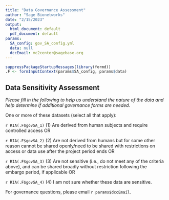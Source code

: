```yaml
---
title: "Data Governance Assessment"
author: "Sage Bionetworks"
date: "2/15/2023"
output:
  html_document: default
  pdf_document: default
params:
  SA_config: gov_SA_config.yml
  data: null
  dccEmail: mc2center@sagebase.org
---
```


```r
suppressPackageStartupMessages(library(formd))
.F <- formInputContext(params$SA_config, params$data)
```

## Data Sensitivity Assessment

_Please fill in the following to help us understand the nature of the data and help determine if additional governance forms are needed._

One or more of these datasets (select all that apply):

  `r RIA(.F$govSA_1)`  (1) Are derived from human subjects and require controlled access OR
              
  `r RIA(.F$govSA_2)`  (2) Are not derived from humans but for some other reason cannot be shared openly/need to be shared with restrictions on access or data use after the project period ends OR
              
  `r RIA(.F$govSA_3)`  (3) Are not sensitive (i.e., do not meet any of the criteria above), and can be shared broadly without restriction following the embargo period, if applicable OR
              
  `r RIA(.F$govSA_4)`  (4) I am not sure whether these data are sensitive.

For governance questions, please email `r params$dccEmail`.
  